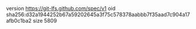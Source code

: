 version https://git-lfs.github.com/spec/v1
oid sha256:d32a1944252b67a59202645a3f75c578378aabbb7f35aad7c904a17afb0c1ba2
size 5809
